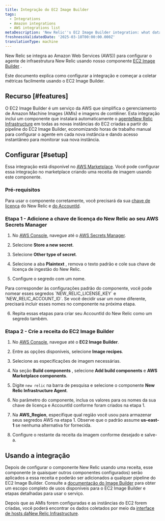 ```yaml
---
title: Integração do EC2 Image Builder
tags:
  - Integrations
  - Amazon integrations
  - AWS integrations list
metaDescription: 'New Relic''s EC2 Image Builder integration: what data it reports and how to enable it.'
freshnessValidatedDate: '2025-03-18T00:00:00.000Z'
translationType: machine
---
```


New Relic se integra ao Amazon Web Services (AWS)) para configurar o agente de infraestrutura New Relic usando nosso componente [EC2 Image Builder](https://aws.amazon.com/image-builder/) .

Este documento explica como configurar a integração e começar a coletar métricas facilmente usando o EC2 Image Builder.

## Recurso [#features]

O EC2 Image Builder é um serviço da AWS que simplifica o gerenciamento de Amazon Machine Images (AMIs) e imagens de contêiner. Esta integração inclui um componente que instalará automaticamente o [agenteNew Relic Infrastructure](https://docs.newrelic.com/docs/infrastructure/introduction-infra-monitoring/) em todas as novas instâncias do EC2 criadas a partir do pipeline do EC2 Image Builder, economizando horas de trabalho manual para configurar o agente em cada nova instância e dando acesso instantâneo para monitorar sua nova instância.

## Configurar [#setup]

Essa integração está disponível no [AWS Marketplace](https://aws.amazon.com/marketplace/pp/prodview-7l3xgom3n4v7q?sr=0-7&ref_=beagle&applicationId=AWS-Marketplace-Console). Você pode configurar essa integração no marketplace criando uma receita de imagem usando este componente.

### Pré-requisitos

Para usar o componente corretamente, você precisará da sua [chave de licença](/docs/apis/intro-apis/new-relic-api-keys/#overview-keys) do New Relic e [do AccountId](/docs/accounts-partnerships/accounts/account-setup/account-id).

### Etapa 1 - Adicione a chave de licença do New Relic ao seu AWS Secrets Manager

1. No [AWS Console](console.aws.amazon.com), navegue até o [AWS Secrets Manager](https://aws.amazon.com/secrets-manager/).

2. Selecione **Store a new secret**.

3. Selecione **Other type of secret**.

4. Selecione a aba **Plaintext** , remova o texto padrão e cole sua chave de licença de ingestão do New Relic.

5. Configure o segredo com um nome.

<Callout variant="tip">
  Para corresponder às configurações padrão do componente, você pode nomear esses segredos `NEW_RELIC_LICENSE_KEY` e `NEW_RELIC_ACCOUNT_ID`. Se você decidir usar um nome diferente, precisará incluir esses nomes no componente na próxima etapa.
</Callout>

6. Repita essas etapas para criar seu AccountId do New Relic como um segredo também.

### Etapa 2 - Crie a receita do EC2 Image Builder

1. No [AWS Console](console.aws.amazon.com), navegue até o **EC2 Image Builder**.

2. Entre as opções disponíveis, selecione **Image recipes**.

3. Selecione as especificações de imagem necessárias.

4. Na seção **Build components** , selecione **Add build components** e **AWS Marketplace components**.

5. Digite `new relic` na barra de pesquisa e selecione o componente **New Relic Infrastructure Agent**.

6. No parâmetro do componente, inclua os valores para os nomes da sua chave de licença e AccountId conforme foram criados na etapa 1.

7. Na **AWS\_Region**, especifique qual região você usou para armazenar seus segredos AWS na etapa 1. Observe que o padrão assume **us-east-1** se nenhuma alternativa for fornecida.

8. Configure o restante da receita da imagem conforme desejado e salve-a.

## Usando a integração

Depois de configurar o componente New Relic usando uma receita, esse componente (e quaisquer outros componentes configurados) serão aplicados a essa receita e poderão ser adicionados a qualquer pipeline do EC2 Image Builder. Consulte a [documentação do Image Builder](https://docs.aws.amazon.com/imagebuilder/latest/userguide/what-is-image-builder.html) para obter um escopo completo de usos disponíveis para o EC2 Image Builder e etapas detalhadas para usar o serviço.

Depois que as AMIs forem configuradas e as instâncias do EC2 forem criadas, você poderá encontrar os dados coletados por meio da [interface de hosts daNew Relic Infrastructure](https://docs.newrelic.com/docs/infrastructure/infrastructure-data/infrastructure-ui-pages/infra-hosts-ui-page/).